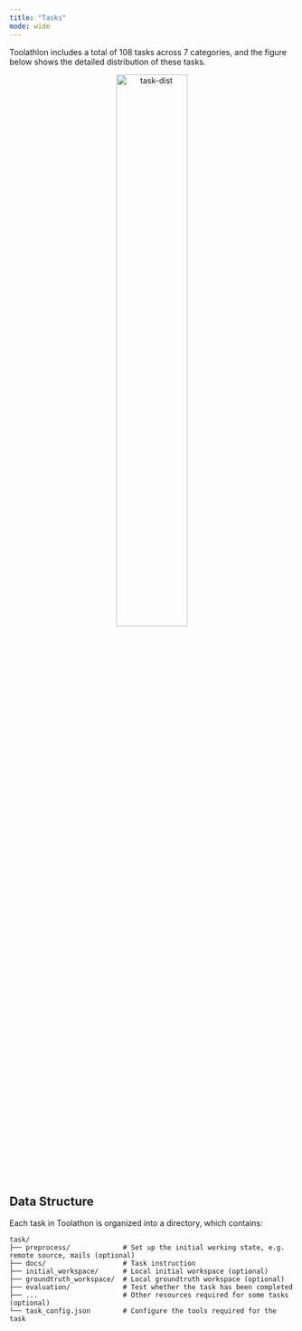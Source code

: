 ```yaml
---
title: "Tasks"
mode: wide
---
```


Toolathlon includes a total of 108 tasks across 7 categories, and the figure below shows the detailed distribution of these tasks.

<div align="center">
  <img src="/figs/task_dist-1.png" alt="task-dist" width="50%" />
</div>

## Data Structure

Each task in Toolathon is organized into a directory, which contains:

```
task/
├── preprocess/             # Set up the initial working state, e.g. remote source, mails (optional)
├── docs/                   # Task instruction
├── initial_workspace/      # Local initial workspace (optional)
├── groundtruth_workspace/  # Local groundtruth workspace (optional)
├── evaluation/             # Test whether the task has been completed
├── ...                     # Other resources required for some tasks (optional)
└── task_config.json        # Configure the tools required for the task
```

